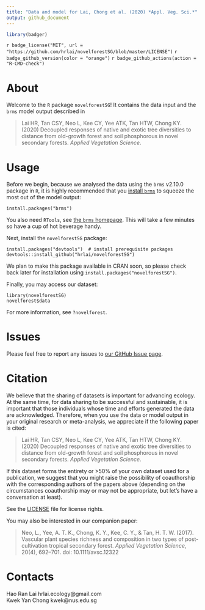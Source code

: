 ```yaml
---
title: "Data and model for Lai, Chong et al. (2020) *Appl. Veg. Sci.*"
output: github_document
---
```


```r
library(badger)
```

`r badge_license("MIT", url = "https://github.com/hrlai/novelforestSG/blob/master/LICENSE")`
`r badge_github_version(color = "orange")`
`r badge_github_actions(action = "R-CMD-check")`

# About

Welcome to the `R` package `novelforestSG`! It contains the data input and the `brms` model output described in

> Lai HR, Tan CSY, Neo L, Kee CY, Yee ATK, Tan HTW, Chong KY. (2020) Decoupled responses of native and exotic tree diversities to distance from old-growth forest and soil phosphorous in novel secondary forests. *Applied Vegetation Science*.

# Usage

Before we begin, because we analysed the data using the `brms` v2.10.0 package in `R`, it is highly recommended that you [install `brms`](https://github.com/paul-buerkner/brms) to squeeze the most out of the model output:

```
install.packages("brms")
```

You also need `RTools`, see [the `brms` homepage](https://github.com/paul-buerkner/brms). This will take a few minutes so have a cup of hot beverage handy.

Next, install the `novelforestSG` package:

```
install.packages("devtools")  # install prerequisite packages
devtools::install_github("hrlai/novelforestSG")
```

We plan to make this package available in CRAN soon, so please check back later for installation using `install.packages("novelforestSG")`.

Finally, you may access our dataset:

```
library(novelforestSG)
novelforest$data
```

For more information, see `?novelforest`.

# Issues

Please feel free to report any issues to [our GitHub Issue page](https://github.com/hrlai/novelforestSG/issues).

# Citation

We believe that the sharing of datasets is important for advancing ecology. At the same time, for data sharing to be successful and sustainable, it is important that those individuals whose time and efforts generated the data are acknowledged. Therefore, when you use the data or model output in your original research or meta-analysis, we appreciate if the following paper is cited:

> Lai HR, Tan CSY, Neo L, Kee CY, Yee ATK, Tan HTW, Chong KY. (2020) Decoupled responses of native and exotic tree diversities to distance from old-growth forest and soil phosphorous in novel secondary forests. *Applied Vegetation Science*.

If this dataset forms the entirety or >50% of your own dataset used for a publication, we suggest that you might raise the possibility of coauthorship with the corresponding authors of the papers above (depending on the circumstances coauthorship may or may not be appropriate, but let's have a conversation at least).

See the [LICENSE](https://github.com/hrlai/novelforestSG/blob/master/LICENSE) file for license rights.

You may also be interested in our companion paper: 

> Neo, L., Yee, A. T. K., Chong, K. Y., Kee, C. Y., & Tan, H. T. W. (2017). Vascular plant species richness and composition in two types of post-cultivation tropical secondary forest. *Applied Vegetation Science*, 20(4), 692–701. doi: 10.1111/avsc.12322

# Contacts

Hao Ran Lai hrlai.ecology@gmail.com \
Kwek Yan Chong kwek@nus.edu.sg
